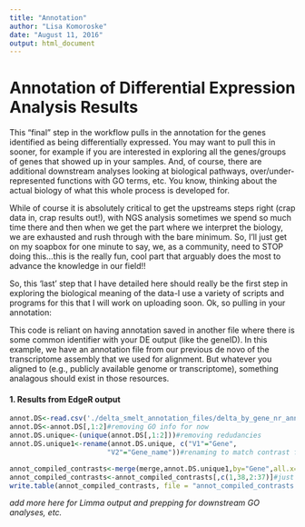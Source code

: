 ```yaml
---
title: "Annotation"
author: "Lisa Komoroske"
date: "August 11, 2016"
output: html_document
---
```

# Annotation of Differential Expression Analysis Results

This "final" step in the workflow pulls in the annotation for the genes identified as being differentially expressed. You may want to pull this in sooner, for example if you are interested in exploring all the genes/groups of genes that showed up in your samples. And, of course, there are additional downstream analyses looking at biological pathways, over/under-represented functions with GO terms, etc. You know, thinking about the actual biology of what this whole process is developed for. 

While of course it is absolutely critical to get the upstreams steps right (crap data in, crap results out!), with NGS analysis sometimes we spend so much time there and then when we get the part where we interpret the biology, we are exhausted and rush through with the bare minimum. So, I'll just get on my soapbox for one minute to say, we, as a community, need to STOP doing this...this is the really fun, cool part that arguably does the most to advance the knowledge in our field!!

So, this 'last' step that I have detailed here should really be the first step in exploring the biological meaning of the data-I use a variety of scripts and programs for this that I will work on uploading soon. Ok, so pulling in your annotation:

This code is reliant on having annotation saved in another file where there is some common identifier with your DE output (like the geneID). In this example, we have an annotation file from our previous de novo of the transcriptome assembly that we used for alignment. But whatever you aligned to (e.g., publicly available genome or transcriptome), something analagous should exist in those resources.

#### 1. Results from EdgeR output

```r
annot.DS<-read.csv('./delta_smelt_annotation_files/delta_by_gene_nr_annot_GO.csv', header = FALSE)
annot.DS<-annot.DS[,1:2]#removing GO info for now
annot.DS.unique<-(unique(annot.DS[,1:2]))#removing redudancies
annot.DS.unique1<-rename(annot.DS.unique, c("V1"="Gene", 
                        "V2"="Gene_name"))#renaming to match contrast files

annot_compiled_contrasts<-merge(merge,annot.DS.unique1,by="Gene",all.x=TRUE)#merging with annotation but keeping data even for those without annotation
annot_compiled_contrasts<-annot_compiled_contrasts[,c(1,38,2:37)]#just rearranging columns
write.table(annot_compiled_contrasts, file = "annot_compiled_contrasts.txt", sep = "\t", quote = F, row.names = F)
```

*add more here for Limma output and prepping for downstream GO analyses, etc.*